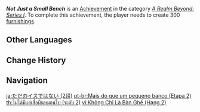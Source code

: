 {{Achievement Infobox
|title        = Not Just a Small Bench
|id           = 81063
|order id     = 1064
|category     = A Realm Beyond: Series I
|description  = Create 300 [[furnishings]].
|requirements = 
|primogems    = 10
|tracking     = Tracks the total number of furnishings created.
|topic        = 
|set          = Not Just a Small Bench
|tier         = 2
|tiers_total  = 3
}}
'''''Not Just a Small Bench''''' is an [[Achievement]] in the category ''[[A Realm Beyond: Series I]]''. To complete this achievement, the player needs to create 300 [[furnishings]].
<!--
==Trivia==

==Video Guides==
{{EVT
|video1   = 
|caption1 = 
}}
-->
==Other Languages==
{{Other Languages|Transclude=Not Just a Small Bench}}

==Change History==
{{Change History|1.5}}
<!--
==References==
{{Reflist}}
-->
==Navigation==
{{Achievement Navbox}}

[[ja:ただのイスではない (2段)]]
[[pt-br:Mais do que um pequeno banco (Etapa 2)]]
[[th:ไม่ได้มีแค่เสื่อผืนหมอนใบ (ระดับ 2)]]
[[vi:Không Chỉ Là Bàn Ghế (Hạng 2)]]